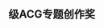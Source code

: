 == {{{1}}}级ACG专题创作奖 ==
{{mbox
| type  = notice
| image = [[File:Wikipe-tan head.png|60px]]
| text  = 感謝您對中文維基百科[[WikiProject:ACG|ACG專題]]的貢獻。根據您的貢獻，現在授予您[[WikiProject:ACG/維基ACG專題創作獎|維基ACG專題創作獎第'''{{{1}}}'''級]]的獎勵。歡迎您繼續幫助我們改進維基百科。
}}<noinclude>{{Documentation|content=

在对获得[[WikiProject:ACG/維基ACG專題創作獎|ACG专题创作奖]]的维基用户的讨论页使用如下代码即可：
<syntaxhighlight lang="moin">{{subst:ACGProduceAwardTalk2|等级}}</syntaxhighlight>

== 参见 ==

* {{tlx|ACGProduceAwardTalk}} － 不生成二级目录，主要用于[[Wikipedia:結構式討論|Flow讨论页]]。

[[Category:用戶對話頁模板|{{PAGENAME}}]]
}}</noinclude>